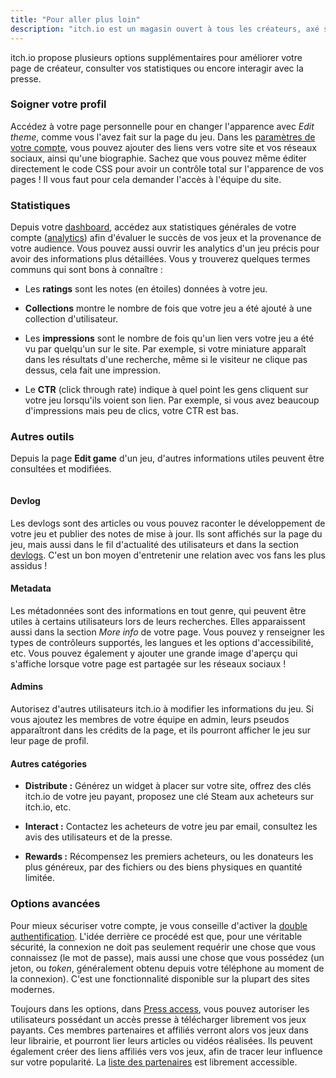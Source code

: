 ```yaml
---
title: "Pour aller plus loin"
description: "itch.io est un magasin ouvert à tous les créateurs, axé sur les jeux indépendants. Tout le monde peut devenir vendeur, concevoir ses pages et publier son contenu."
---
```


itch.io propose plusieurs options supplémentaires pour améliorer votre page de créateur, consulter vos statistiques ou encore interagir avec la presse.

### Soigner votre profil

Accédez à votre page personnelle pour en changer l'apparence avec *Edit theme*, comme vous l'avez fait sur la page du jeu. Dans les [paramètres de votre compte](https://itch.io/user/settings), vous pouvez ajouter des liens vers votre site et vos réseaux sociaux, ainsi qu'une biographie. Sachez que vous pouvez même éditer directement le code CSS pour avoir un contrôle total sur l'apparence de vos pages ! Il vous faut pour cela demander l'accès à l'équipe du site.

### Statistiques

Depuis votre [dashboard](https://itch.io/dashboard), accédez aux statistiques générales de votre compte ([analytics](https://itch.io/dashboard/analytics)) afin d'évaluer le succès de vos jeux et la provenance de votre audience. Vous pouvez aussi ouvrir les analytics d'un jeu précis pour avoir des informations plus détaillées. Vous y trouverez quelques termes communs qui sont bons à connaître :

- Les **ratings** sont les notes (en étoiles) données à votre jeu.

- **Collections** montre le nombre de fois que votre jeu a été ajouté à une collection d'utilisateur.

- Les **impressions** sont le nombre de fois qu'un lien vers votre jeu a été vu par quelqu'un sur le site. Par exemple, si votre miniature apparaît dans les résultats d'une recherche, même si le visiteur ne clique pas dessus, cela fait une impression.

- Le **CTR** (click through rate) indique à quel point les gens cliquent sur votre jeu lorsqu'ils voient son lien. Par exemple, si vous avez beaucoup d'impressions mais peu de clics, votre CTR est bas.

### Autres outils

Depuis la page **Edit game** d'un jeu, d'autres informations utiles peuvent être consultées et modifiées.

<Image
  src="menu-edition.png"
  alt=""
  caption="Menu d'édition du jeu."
/>

#### Devlog

Les devlogs sont des articles ou vous pouvez raconter le développement de votre jeu et publier des notes de mise à jour. Ils sont affichés sur la page du jeu, mais aussi dans le fil d'actualité des utilisateurs et dans la section [devlogs](https://itch.io/devlogs). C'est un bon moyen d'entretenir une relation avec vos fans les plus assidus !

#### Metadata

Les métadonnées sont des informations en tout genre, qui peuvent être utiles à certains utilisateurs lors de leurs recherches. Elles apparaissent aussi dans la section *More info* de votre page. Vous pouvez y renseigner les types de contrôleurs supportés, les langues et les options d'accessibilité, etc. Vous pouvez également y ajouter une grande image d'aperçu qui s'affiche lorsque votre page est partagée sur les réseaux sociaux !

#### Admins

Autorisez d'autres utilisateurs itch.io à modifier les informations du jeu. Si vous ajoutez les membres de votre équipe en admin, leurs pseudos apparaîtront dans les crédits de la page, et ils pourront afficher le jeu sur leur page de profil.

#### Autres catégories

- **Distribute :** Générez un widget à placer sur votre site, offrez des clés itch.io de votre jeu payant, proposez une clé Steam aux acheteurs sur itch.io, etc.

- **Interact :** Contactez les acheteurs de votre jeu par email, consultez les avis des utilisateurs et de la presse.

- **Rewards :** Récompensez les premiers acheteurs, ou les donateurs les plus généreux, par des fichiers ou des biens physiques en quantité limitée.

### Options avancées

Pour mieux sécuriser votre compte, je vous conseille d'activer la [double authentification](https://itch.io/user/settings/two-factor-auth). L'idée derrière ce procédé est que, pour une véritable sécurité, la connexion ne doit pas seulement requérir une chose que vous connaissez (le mot de passe), mais aussi une chose que vous possédez (un jeton, ou *token*, généralement obtenu depuis votre téléphone au moment de la connexion). C'est une fonctionnalité disponible sur la plupart des sites modernes.

Toujours dans les options, dans [Press access](https://itch.io/user/settings/press), vous pouvez autoriser les utilisateurs possédant un accès presse à télécharger librement vos jeux payants. Ces membres partenaires et affiliés verront alors vos jeux dans leur librairie, et pourront lier leurs articles ou vidéos réalisées. Ils peuvent également créer des liens affiliés vers vos jeux, afin de tracer leur influence sur votre popularité. La [liste des partenaires](https://itch.io/partners/list) est librement accessible.
